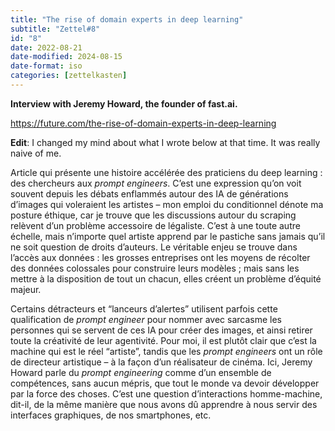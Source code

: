 ```yaml
---
title: "The rise of domain experts in deep learning"
subtitle: "Zettel#8"
id: "8"
date: 2022-08-21
date-modified: 2024-08-15
date-format: iso
categories: [zettelkasten]
---
```

**Interview with Jeremy Howard, the founder of fast.ai.**

<https://future.com/the-rise-of-domain-experts-in-deep-learning>

**Edit**: I changed my mind about what I wrote below at that time. It was really naive of me.

Article qui présente une histoire accélérée des praticiens du deep learning : des chercheurs aux *prompt engineers*. C'est une expression qu'on voit souvent depuis les débats enflammés autour des IA de générations d'images qui voleraient les artistes – mon emploi du conditionnel dénote ma posture éthique, car je trouve que les discussions autour du scraping relèvent d'un problème accessoire de légaliste. C'est à une toute autre échelle, mais n'importe quel artiste apprend par le pastiche sans jamais qu'il ne soit question de droits d'auteurs. Le véritable enjeu se trouve dans l'accès aux données : les grosses entreprises ont les moyens de récolter des données colossales pour construire leurs modèles ; mais sans les mettre à la disposition de tout un chacun, elles créent un problème d'équité majeur.

Certains détracteurs et "lanceurs d'alertes" utilisent parfois cette qualification de *prompt engineer* pour nommer avec sarcasme les personnes qui se servent de ces IA pour créer des images, et ainsi retirer toute la créativité de leur agentivité. Pour moi, il est plutôt clair que c'est la machine qui est le réel "artiste", tandis que les *prompt engineers* ont un rôle de directeur artistique – à la façon d'un réalisateur de cinéma. Ici, Jeremy Howard parle du *prompt engineering* comme d'un ensemble de compétences, sans aucun mépris, que tout le monde va devoir développer par la force des choses. C'est une question d'interactions homme-machine, dit-il, de la même manière que nous avons dû apprendre à nous servir des interfaces graphiques, de nos smartphones, etc.
